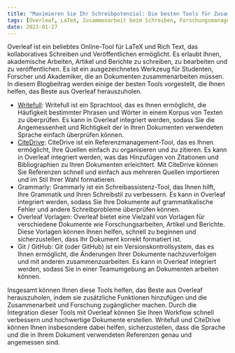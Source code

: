 ```yaml
---
title: "Maximieren Sie Ihr Schreibpotenzial: Die besten Tools für Zusammenarbeit und Forschung auf Overleaf"
tags: [Overleaf, LaTeX, Zusammenarbeit beim Schreiben, Forschungsmanagement, Grammatikprüfung, Vorlagen, ShareLaTeX, Git, GitHub, Writefull, CiteDrive, Referenzmanagement, Language Tool, Schreibassistenz, Dokumentformatierung, akademisches Schreiben, Forschungsarbeiten, wissenschaftliches Schreiben]
date: 2023-01-27
---
```


Overleaf ist ein beliebtes Online-Tool für LaTeX und Rich Text, das kollaboratives Schreiben und Veröffentlichen ermöglicht. Es erlaubt Ihnen, akademische Arbeiten, Artikel und Berichte zu schreiben, zu bearbeiten und zu veröffentlichen. Es ist ein ausgezeichnetes Werkzeug für Studenten, Forscher und Akademiker, die an Dokumenten zusammenarbeiten müssen. In diesem Blogbeitrag werden einige der besten Tools vorgestellt, die Ihnen helfen, das Beste aus Overleaf herauszuholen.


<CiteDrive />

* [Writefull](https://www.writefull.com/): Writefull ist ein Sprachtool, das es Ihnen ermöglicht, die Häufigkeit bestimmter Phrasen und Wörter in einem Korpus von Texten zu überprüfen. Es kann in Overleaf integriert werden, sodass Sie die Angemessenheit und Richtigkeit der in Ihren Dokumenten verwendeten Sprache einfach überprüfen können.
* [CiteDrive](https://www.citedrive.com/): CiteDrive ist ein Referenzmanagement-Tool, das es Ihnen ermöglicht, Ihre Quellen einfach zu organisieren und zu zitieren. Es kann in Overleaf integriert werden, was das Hinzufügen von Zitationen und Bibliographien zu Ihren Dokumenten erleichtert. Mit CiteDrive können Sie Referenzen schnell und einfach aus mehreren Quellen importieren und im Stil Ihrer Wahl formatieren.
* Grammarly: Grammarly ist ein Schreibassistenz-Tool, das Ihnen hilft, Ihre Grammatik und Ihren Schreibstil zu verbessern. Es kann in Overleaf integriert werden, sodass Sie Ihre Dokumente auf grammatikalische Fehler und andere Schreibprobleme überprüfen können.
* Overleaf Vorlagen: Overleaf bietet eine Vielzahl von Vorlagen für verschiedene Dokumente wie Forschungsarbeiten, Artikel und Berichte. Diese Vorlagen können Ihnen helfen, schnell zu beginnen und sicherzustellen, dass Ihr Dokument korrekt formatiert ist.
* Git / GitHub: Git (oder GitHub) ist ein Versionskontrollsystem, das es Ihnen ermöglicht, die Änderungen Ihrer Dokumente nachzuverfolgen und mit anderen zusammenzuarbeiten. Es kann in Overleaf integriert werden, sodass Sie in einer Teamumgebung an Dokumenten arbeiten können.

Insgesamt können Ihnen diese Tools helfen, das Beste aus Overleaf herauszuholen, indem sie zusätzliche Funktionen hinzufügen und die Zusammenarbeit und Forschung zugänglicher machen. Durch die Integration dieser Tools mit Overleaf können Sie Ihren Workflow schnell verbessern und hochwertige Dokumente erstellen. Writefull und CiteDrive können Ihnen insbesondere dabei helfen, sicherzustellen, dass die Sprache und die in Ihrem Dokument verwendeten Referenzen genau und angemessen sind.
